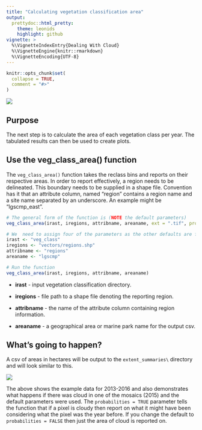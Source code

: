```yaml
---
title: "Calculating vegetation classification area"
output: 
  prettydoc::html_pretty:
    theme: leonids
    highlight: github
vignette: >
  %\VignetteIndexEntry{Dealing With Cloud}
  %\VignetteEngine{knitr::rmarkdown}
  %\VignetteEncoding{UTF-8}
---
```


```r
knitr::opts_chunk$set(
  collapse = TRUE,
  comment = "#>"
)
```

![](plots/tree_logo_small.png)

## Purpose
The next step is to calculate the area of each vegetation class per year. The 
tabulated results can then be used to create plots.



## Use the veg_class_area() function
The `veg_class_area()` function takes the reclass bins and reports on their 
respective areas. In order to report effectively, a region needs to be delineated. This boundary 
needs to be supplied in a shape file. Convention has it that an attribute column, 
named "region" contains a region name and a site name separated by an underscore. 
An example might be "lgscmp_east".

```r
# The general form of the function is (NOTE the default parameters)
veg_class_area(irast, iregions, attribname, areaname, ext = ".tif", probabilities = TRUE)

# We  need to assign four of the parameters as the other defaults are fine
irast <- "veg_class"
iregions <- "vectors/regions.shp"
attribname <- "regions"
areaname <- "lgscmp"

# Run the function
veg_class_area(irast, iregions, attribname, areaname)

```

* **irast** - input vegetation classification directory.

* **iregions** - file path to a shape file denoting the reporting region.

* **attribname** - the name of the attribute column containing region information.

* **areaname** - a geographical area or marine park name for the output csv.

## What's going to happen?
A csv of areas in hectares will be output to the `extent_summaries\` directory and will look 
similar to this.

![](plots/vegclassarea.png)

The above shows the example data for 2013-2016 and also demonstrates what happens 
if there was cloud in one of the mosaics (2015) and the default parameters were used. The 
`probabilities = TRUE` parameter tells the function that if a pixel is cloudy then 
report on what it might have been considering what the pixel was the year before. 
If you change the default to `probabilities = FALSE` then just the area of cloud 
is reported on.


